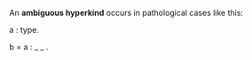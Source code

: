 An '''ambiguous hyperkind''' occurs in pathological cases like this:

<twelf check="decl">

a : type.

b = a : _ _ .

</twelf>